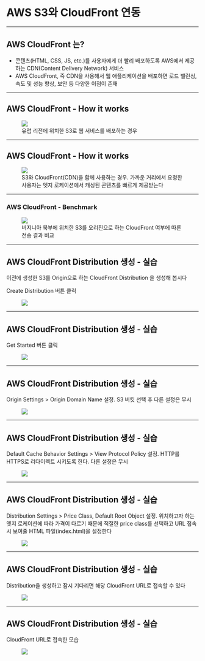 <!-- section-title: AWS S3와 CloudFront 연동 -->

# AWS S3와 CloudFront 연동

---

## AWS CloudFront 는?

- 콘텐츠(HTML, CSS, JS, etc.)를 사용자에게 더 빨리 배포하도록 AWS에서 제공하는 CDN(Content Delivery Network) 서비스
- AWS CloudFront, 즉 CDN을 사용해서 웹 애플리케이션을 배포하면 로드 밸런싱, 속도 및 성능 향상, 보안 등 다양한 이점이 존재

---

## AWS CloudFront - How it works

<figure>
  <img src="/slides/images/cloudfront-how-it-works/s3-only.jpg" />
  <figcaption>유럽 리전에 위치한 S3로 웹 서비스를 배포하는 경우</figcaption>
</figure>

---

## AWS CloudFront - How it works

<figure>
  <img src="/slides/images/cloudfront-how-it-works/s3-with-cloudfront.jpg" />
  <figcaption>
    S3와 CloudFront(CDN)을 함께 사용하는 경우. 가까운 거리에서 요청한 사용자는
    엣지 로케이션에서 캐싱된 콘텐츠를 빠르게 제공받는다
  </figcaption>
</figure>

---

### AWS CloudFront - Benchmark

<figure>
  <img src="/slides/images/cloudfront-how-it-works/benchmark.jpg" />
  <figcaption>
    버지니아 북부에 위치한 S3를 오리진으로 하는 CloudFront 여부에 따른 전송 결과
    비교
  </figcaption>
</figure>

---

## AWS CloudFront Distribution 생성 - 실습

이전에 생성한 S3를 Origin으로 하는 CloudFront Distribution 을 생성해 봅시다

Create Distribution 버튼 클릭

<figure>
  <img src="/slides/images/cloudfront-hands-on/1.png" />
</figure>

---

## AWS CloudFront Distribution 생성 - 실습

Get Started 버튼 클릭

<figure>
  <img src="/slides/images/cloudfront-hands-on/2.png" />
</figure>

---

## AWS CloudFront Distribution 생성 - 실습

Origin Settings > Origin Domain Name 설정. S3 버킷 선택 후 다른 설정은 무시

<figure>
  <img
    style={{ maxWidth: "1000px" }}
    src="/slides/images/cloudfront-hands-on/3.png"
  />
</figure>

---

## AWS CloudFront Distribution 생성 - 실습

Default Cache Behavior Settings > View Protocol Policy 설정. HTTP를 HTTPS로
리다이렉트 시키도록 한다. 다른 설정은 무시

<figure>
  <img
    style={{ maxWidth: "1000px" }}
    src="/slides/images/cloudfront-hands-on/4.png"
  />
</figure>

---

## AWS CloudFront Distribution 생성 - 실습

Distribution Settings > Price Class, Default Root Object 설정. 위치하고자
하는 엣지 로케이션에 따라 가격이 다르기 때문에 적절한 price class를 선택하고
URL 접속시 보여줄 HTML 파일(index.html)을 설정한다

<figure>
  <img
    style={{ maxWidth: "920px" }}
    src="/slides/images/cloudfront-hands-on/5.png"
  />
</figure>

---

## AWS CloudFront Distribution 생성 - 실습

Distribution을 생성하고 잠시 기다리면 해당 CloudFront URL로 접속할 수 있다

<figure>
  <img src="/slides/images/cloudfront-hands-on/6.png" />
</figure>

---

## AWS CloudFront Distribution 생성 - 실습

CloudFront URL로 접속한 모습

<figure>
  <img src="/slides/images/cloudfront-hands-on/7.png" />
</figure>
